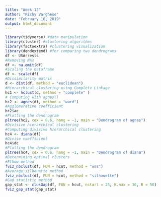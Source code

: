 ```yaml
---
title: "Week 13"
author: "Richy Varghese"
date: "February 16, 2019"
output: html_document
---
```


```r
library(tidyverse) #data manipulation
library(cluster) #clustering algorithms
library(factoextra) #clustering visualization
library(dendextend) #for comparing two dendrograms
df <- USArrests
#Removing NAs
df <- na.omit(df)
#Scaling the dataframe
df <- scale(df)
#Dissimilarity matrix
d <- dist(df, method = "euclidean")
#Hierarchical clustering using Complete Linkage
hc1 <- hclust(d, method = "complete" )
# Computing with agnes()
hc2 <- agnes(df, method = "ward")
#Agglomerative coefficient
hc2$ac
#Plotting the dendrogram
pltree(hc2, cex = 0.6, hang = -1, main = "Dendrogram of agnes")
#Divisive hierarchical clustering
#Computing divisive hierarchical clustering
hc4 <- diana(df)
#Divise coefficient
hc4$dc
#Plotting the dendrogram
pltree(hc4, cex = 0.6, hang = -1, main = "Dendrogram of diana")
#Determining optimal clusters
#Elbow method
fviz_nbclust(df, FUN = hcut, method = "wss")
#Average silhouette method
fviz_nbclust(df, FUN = hcut, method = "silhouette")
#Gap statistic method
gap_stat <- clusGap(df, FUN = hcut, nstart = 25, K.max = 10, B = 50)
fviz_gap_stat(gap_stat)
```